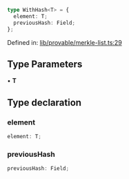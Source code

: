 ```ts
type WithHash<T> = {
  element: T;
  previousHash: Field;
};
```

Defined in: [lib/provable/merkle-list.ts:29](https://github.com/o1-labs/o1js/blob/46b9772d07785397c4bd76a102bc9f6730d321bb/src/lib/provable/merkle-list.ts#L29)

## Type Parameters

• **T**

## Type declaration

### element

```ts
element: T;
```

### previousHash

```ts
previousHash: Field;
```
